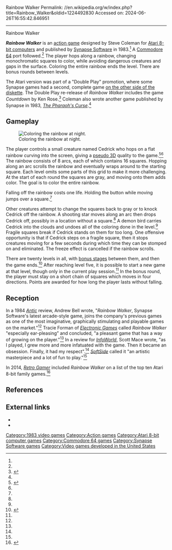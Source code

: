 Rainbow Walker
Permalink: //en.wikipedia.org/w/index.php?title=Rainbow_Walker&oldid=1224492830
Accessed on: 2024-06-26T16:55:42.846951



------
Rainbow Walker
{{short description|1983 video game}}
{{Infobox video game
|title = Rainbow Walker
|image = Rainbow Walker coverart.png
|caption = Cover art by Tim Boxell
|developer = [[Synapse Software]]
|designer = Steve Coleman<ref name=plotkin/>
|publisher = Synapse Software
|released = '''1983:''' Atari 8-bit<br>'''1984:''' C64
|genre = [[Action game|Action]]
|modes = [[Single-player video game|Single-player]]
|platforms = [[Atari 8-bit]], [[Commodore 64]]
}}

'''''Rainbow Walker''''' is an [[action game]] designed by Steve Coleman for [[Atari 8-bit computers]] and published by [[Synapse Software]] in 1983.<ref name=plotkin/> A [[Commodore 64]] port followed.<ref name=gb/> The player hops along a rainbow, changing monochromatic squares to color, while avoiding dangerous creatures and gaps in the surface. Coloring the entire rainbow ends the level. There are bonus rounds between levels.

The Atari version was part of a  "Double Play" promotion, where some Synapse games had a second, complete game [[flippy disk|on the other side of the diskette]]. The Double Play re-release of ''Rainbow Walker'' includes the game ''Countdown'' by Ken Rose.<ref>{{cite journal|last1=Powell|first1=Jack|journal=Antic|date=July 1985|volume=4|issue=3|url=http://www.atarimagazines.com/v4n3/SynapseGames.html|title=Eight New Synapse Games}}</ref> Coleman also wrote another game published by Synapse in 1983, ''[[The Pharaoh's Curse (video game)|The Pharaoh's Curse]]''.<ref name=plotkin/>

==Gameplay==
[[Image:Rainbow Walker A800 ingame.png|left|thumb|Coloring the rainbow at night.]]

The player controls a small creature named Cedrick who hops on a flat rainbow curving into the screen, giving a [[2.5D|pseudo 3D]] quality to the game.<ref>{{cite web|url=https://www.youtube.com/watch?v=fhXzYNNtDRA|title=Rainbow Walker for the Atari 8-bit family |website=YouTube}}</ref><ref name=bell/> The rainbow consists of 8 arcs, each of which contains 16 squares. Hopping along an arc scrolls the rainbow and eventually wraps around to the starting square. Each level omits some parts of this grid to make it more challenging. At the start of each round the squares are gray, and moving onto them adds color. The goal is to color the entire rainbow.

Falling off the rainbow costs one life. Holding the button while moving jumps over a square.<ref name=manual/>

Other creatures attempt to change the squares back to gray or to knock Cedrick off the rainbow. A shooting star moves along an arc then drops Cedrick off, possibly in a location without a square.<ref name=manual/> A demon bird carries Cedrick into the clouds and undoes all of the coloring done in the level.<ref name=mace/> Fragile squares break if Cedrick stands on them for too long. One offensive opportunity is that if Cedrick steps on a fragile square, then it stops creatures moving for a few seconds during which time they can be stomped on and eliminated. The freeze effect is cancelled if the rainbow scrolls.

There are twenty levels in all, with [[bonus stage]]s between them, and then the game ends.<ref name="manual">{{citation|url=https://archive.org/details/agm_Rainbow_Walker|title=Rainbow Walker manual|website=archive.org}}</ref> After reaching level five, it is possible to start a new game at that level, though only in the current play session.<ref name=mace/> In the bonus round, the player must stay on a short chain of squares which moves in four directions. Points are awarded for how long the player lasts without falling.

==Reception==
In a 1984 ''[[Antic (magazine)|Antic]]'' review, Andrew Bell wrote, "''Rainbow Walker'', Synapse Software's latest arcade-style game, joins the company's previous games as one of the most imaginative, graphically stimulating and playable games on the market."<ref name=bell/> Tracie Forman of ''[[Electronic Games]]'' called ''Rainbow Walker'' "especially ear-pleasing” and concluded, "a pleasant game that has a way of growing on the player."<ref name=forman/> In a review for ''[[InfoWorld]]'', Scott Mace wrote, "as I played, I grew more and more infatuated with the game. Then it became an obsession. Finally, it had my respect".<ref name=mace/> ''[[SoftSide]]'' called it "an artistic masterpiece and a lot of fun to play."<ref name=plotkin/>

In 2014, ''[[Retro Gamer]]'' included ''Rainbow Walker'' on a list of the top ten Atari 8-bit family games.<ref>{{cite web |title=Top Ten Atari 8-Bit Games |url=https://web.archive.org/web/20230929093533/https://www.retrogamer.net/top_10/top-ten-atari-8-bit-games/ |website=Retro Gamer |date=February 17, 2014}}</ref>

==References==
{{Reflist|refs=
<ref name="bell">{{cite journal|last1=Bell|first1=Andrew|title=Product Reviews: Rainbow Walker|journal=Antic|url=https://www.atarimagazines.com/v3n5/reviews.html|date=September 1984|volume=3|issue=5}}</ref>
<ref name="forman">{{cite journal |last1=Forman |first1=Tracie |title=Software Showcase: Rainbow Walker |journal=Electronic Games |date=September 1984 |volume=2 |issue=14 |page=35 |url=https://archive.org/details/Electronic_Games_Volume_02_Number_14_1984-09_Reese_Communications_US/page/n33}}</ref>
<ref name="mace">{{cite journal |last1=Mace |first1=Scott |title=Electronic Antics: Rainbows and Trains |journal=InfoWorld |date=March 26, 1984 |page=74 |url=https://archive.org/details/Infoworld-1984-03-26/page/n75}}</ref>
<ref name="gb">{{cite web |title=Rainbow Walker |url=http://www.gb64.com/game.php?id=6188&d=18&h=0 |website=Gamebase 64}}</ref>
<ref name="plotkin">{{cite journal |last1=Plotkin |first1=David |title=A Full Broadside from Synapse Software |journal=SoftSide |date=January 1984 |issue=46 |url=https://archive.org/details/softside-magazine-61/page/n79/mode/2up}}</ref>
}}

[[Category:1983 video games]]
[[Category:Action games]]
[[Category:Atari 8-bit computer games]]
[[Category:Commodore 64 games]]
[[Category:Synapse Software games]]
[[Category:Video games developed in the United States]]

==External links==
*{{atarimania|id=4277}}
*{{MobyGames|id=/rainbow-walker}}